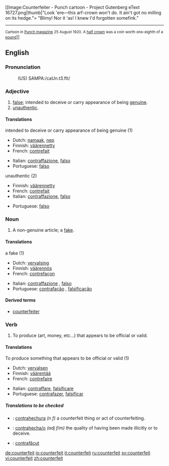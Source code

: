 [[Image:Counterfeiter - Punch cartoon - Project Gutenberg eText 16727.png|thumb|"Look 'ere—this arf-crown won't do. It ain't got no milling on its hedge.">
"Blimy! Nor it 'as! I knew I'd forgotten somefink."
----
<small>Cartoon in [[w:en:Punch (magazine)|Punch magazine]] 25 August 1920. A [[w:en:British Half Crown coin|half crown]] was a coin worth one-eighth of a [[Pound sterling|pound]]</small>]]
==English==

===Pronunciation===
:(US) SAMPA:/caUn.t3.fIt/

===Adjective===
{{en-adj|-}}

# [[false]]; intended to deceive or carry appearance of being [[genuine]].
# [[unauthentic]].

====Translations====
;intended to deceive or carry appearance of being genuine (1)
{{top}}
*Dutch: [[namaak]], [[nep]]
*Finnish: [[väärennetty]]
*French: [[contrefait]]
{{mid}}
*Italian: [[contraffazione]], [[falso]]
*Portuguese: [[falso]]
{{bottom}}

;unauthentic (2)
{{top}}
*Finnish: [[väärennetty]]
*French: [[contrefait]]
*Italian: [[contraffazione]], [[falso]]
{{mid}}
*Portuguese: [[falso]]
{{bottom}}

===Noun===
{{en-noun}}

# A non-genuine article; a [[fake]].

====Translations====
;a fake (1)
{{top}}
*Dutch: [[vervalsing]]
*Finnish: [[väärennös]]
*French: [[contrefaçon]]
{{mid}}
*Italian: [[contraffazione]] {{f}}, [[falso]] {{m}}
*Portuguese: [[contrafação]] {{f}}, [[falsificação]] {{f}}
{{bottom}}

====Derived terms====
* [[counterfeiter]]

===Verb===
{{en-verb}}

# To produce (art, money, etc...) that appears to be official or valid.

====Translations====
;To produce something that appears to be official or valid (1)
{{top}}
*Dutch: [[vervalsen]]
*Finnish: [[väärentää]]
*French: [[contrefaire]]
{{mid}}
*Italian: [[contraffare]], [[falsificare]]
*Portuguese: [[contrafazer]], [[falsificar]]
{{bottom}}

=====Translations to be checked=====
{{checktrans}}
{{top}}
*{{ttbc|Spanish}}: [[contrahechura]] ''(n f)'' a counterfeit thing or act of counterfeiting.
*{{ttbc|Spanish}}: [[contrahecha/o]] ''(adj f/m)'' the quality of having been made illicitly or to deceive.
{{mid}}
*{{ttbc|Romanian}}: [[contrafăcut]]
{{bottom}}

[[de:counterfeit]]
[[io:counterfeit]]
[[it:counterfeit]]
[[ru:counterfeit]]
[[sv:counterfeit]]
[[vi:counterfeit]]
[[zh:counterfeit]]